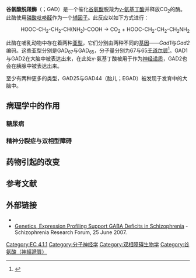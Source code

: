 {{enzyme
| Name = 谷氨酸脱羧酶
| EC_number = 4.1.1.15
| CAS_number = 9024-58-2
| IUBMB_EC_number = 4/1/1/15
| GO_code = 0004351
| image = 
| width = 
| caption = 
}}
{{protein
| Name = [[GAD1|谷氨酸脱羧酶1]]
| caption = GAD67源于{{PDB|2okj}}
| image = PDB GAD67.jpg
| width = 
| HGNCid = 4092
| Symbol = [[GAD1|GAD1]]
| AltSymbols = 谷氨酸脱羧酶1<br>（大脑，67千道尔顿）；GAD67
| EntrezGene = 2571
| OMIM = 605363
| RefSeq = NM_000817
| UniProt = Q99259
| PDB = 
| ECnumber = 4.1.1.15
| Chromosome = 2
| Arm = q
| Band = 31
| LocusSupplementaryData = 
}}
{{protein
| Name = [[GAD2|谷氨酸脱羧酶2]]
| caption = 
| image = 
| width = 
| HGNCid = 11284
| Symbol = [[GAD2|GAD2]]
| AltSymbols = GAD65
| EntrezGene = 2572
| OMIM = 4093
| RefSeq = NM_001047
| UniProt = Q05329
| PDB =
| ECnumber = 4.1.1.15
| Chromosome = 10
| Arm = p
| Band = 11.23
| LocusSupplementaryData = 
}}
'''谷氨酸脱羧酶'''（{{lang-en|Glutamate decarboxylase}}；GAD）是一个催化[[谷氨酸|谷氨酸]]脱羧为[[γ-氨基丁酸|γ-氨基丁酸]]并释放CO<sub >2</sub >的酶。此酶使用[[磷酸吡哆醛|磷酸吡哆醛]]作为一个[[辅因子|辅因子]]。此反应以如下方式进行：

: HOOC-CH<sub >2</sub >-CH<sub >2</sub >-CH(NH<sub >2</sub >)-COOH → CO<sub >2</sub > + HOOC-CH<sub >2</sub >-CH<sub >2</sub >-CH<sub >2</sub >NH<sub >2</sub >

此酶在哺乳动物中存在着两种[[亚型|亚型]]，它们分别由两种不同的[[基因|基因]]——''Gad1''与''Gad2''编码。这些亚型分别是GAD<sub>67</sub>与GAD<sub>65</sub>，分子量分别为67与65[[千道尔顿|千道尔顿]]<ref name="pmid2069816">{{cite journal | author = Erlander MG, Tillakaratne NJ, Feldblum S, Patel N, Tobin AJ | title = Two genes encode distinct 谷氨酸脱羧酶s | journal = Neuron | volume = 7 | issue = 1 | pages = 91–100 | year = 1991 | pmid = 2069816 | doi = 10.1016/0896-6273(91)90077-D }}</ref>。GAD1与GAD2在大脑中被表达出来，在此处γ-氨基丁酸被用于作为[[神经递质|神经递质]]，GAD2也会在胰腺中被表达出来。 

至少有两种更多的类型，GAD25与GAD44（胎儿；EGAD）被发现于发育中的大脑中。

== 病理学中的作用 ==

=== 糖尿病 ===

=== 精神分裂症与双相型障碍 ===

== 药物引起的改变 ==

== 参考文献 ==
{{Reflist|2}}

== 外部链接 ==
* {{commons-inline|Category:Glutamate decarboxylase|Glutamate decarboxylase}}
* [https://web.archive.org/web/20070815162255/http://www.schizophreniaforum.org/new/detail.asp?id=1358 Genetics, Expression Profiling Support GABA Deficits in Schizophrenia] - Schizophrenia Research Forum, 25 June 2007.

{{碳-碳裂解酶}}
{{神经递质代谢酶类}}

[[Category:EC_4.1.1|Category:EC 4.1.1]]
[[Category:分子神经学|Category:分子神经学]]
[[Category:双相障碍生物学|Category:双相障碍生物学]]
[[Category:谷氨酸（神經遞質）|Category:谷氨酸（神經遞質）]]